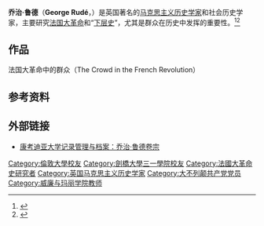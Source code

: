 {{Infobox person
| name                = 乔治·鲁德
| english_name        = George Rudé
| gender              = 男
| birth_date          = {{Birth date|1910|2|8}}
| birth_place         = [[奥斯陆|奥斯陆]]
| death_date          = {{Death date and age|1993|1|8|1910|2|8}}
| nationality         = {{GBR}}
| party               = [[大不列颠共产党|大不列颠共产党]]
| parents             = {{unbulleted list| 延斯·埃森托普·鲁德 | 埃米·杰拉尔丁·埃利奥特 }}
}}
'''乔治·鲁德'''（'''George Rudé'''，{{bd|1910年|2月8日|1993年|1月8日|catIdx=Rudé}}）是英国著名的[[马克思主义|马克思主义]][[史家|历史学家]]和社会历史学家，主要研究[[法国大革命|法国大革命]]和“[[下层史|下层史]]”，尤其是群众在历史中发挥的重要性。<ref>{{Cite journal|author= 刘耀辉|author2= 周洪祥 |url=  |title= 身份、意识形态与历史:乔治·鲁德的民众反抗研究|journal= 马克思主义与现实|year= 2018 |volume=  |issue= 03 |pages= 117-123 }}</ref><ref name=crowd> {{Cite book | author = 乔治·鲁德 | editor =  | title = The Crowd in History: A study of popular disturbances in France and England, 1730-1848 | location =  | publisher =  | date = 1964 | pages =  | ISBN =  | accessdate = 2020-12-31 | language = en }} </ref>

==作品==
法国大革命中的群众（The Crowd in the French Revolution）

==参考资料==
{{reflist}}

==外部链接==
* [https://concordia.accesstomemory.org/george-rude-fonds 康考迪亚大学记录管理与档案：乔治·鲁德卷宗] {{Wayback|url=https://concordia.accesstomemory.org/george-rude-fonds |date=20220331041905 }}

{{Authority control}}

{{DEFAULTSORT:Rudé, George}}
[[Category:倫敦大學校友|Category:倫敦大學校友]]
[[Category:劍橋大學三一學院校友|Category:劍橋大學三一學院校友]]
[[Category:法國大革命史研究者|Category:法國大革命史研究者]]
[[Category:英国马克思主义历史学家|Category:英国马克思主义历史学家]]
[[Category:大不列颠共产党党员|Category:大不列颠共产党党员]]
[[Category:威廉与玛丽学院教师|Category:威廉与玛丽学院教师]]